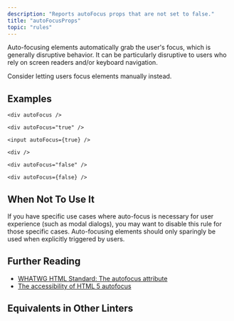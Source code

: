 ```yaml
---
description: "Reports autoFocus props that are not set to false."
title: "autoFocusProps"
topic: "rules"
---
```



<RuleSummary plugin="jsx" rule="autoFocusProps" />

Auto-focusing elements automatically grab the user's focus, which is generally disruptive behavior.
It can be particularly disruptive to users who rely on screen readers and/or keyboard navigation.

Consider letting users focus elements manually instead.

## Examples

<Tabs>
<TabItem label="❌ Incorrect">

```tsx
<div autoFocus />
```

```tsx
<div autoFocus="true" />
```

```tsx
<input autoFocus={true} />
```

</TabItem>
<TabItem label="✅ Correct">

```tsx
<div />
```

```tsx
<div autoFocus="false" />
```

```tsx
<div autoFocus={false} />
```

</TabItem>
</Tabs>

## When Not To Use It

If you have specific use cases where auto-focus is necessary for user experience (such as modal dialogs), you may want to disable this rule for those specific cases.
Auto-focusing elements should only sparingly be used when explicitly triggered by users.

## Further Reading

- [WHATWG HTML Standard: The autofocus attribute](https://html.spec.whatwg.org/multipage/interaction.html#attr-fe-autofocus)
- [The accessibility of HTML 5 autofocus](https://www.brucelawson.co.uk/2009/the-accessibility-of-html-5-autofocus/)

## Equivalents in Other Linters

<RuleEquivalents pluginId="jsx" ruleId="autoFocusProps" />
